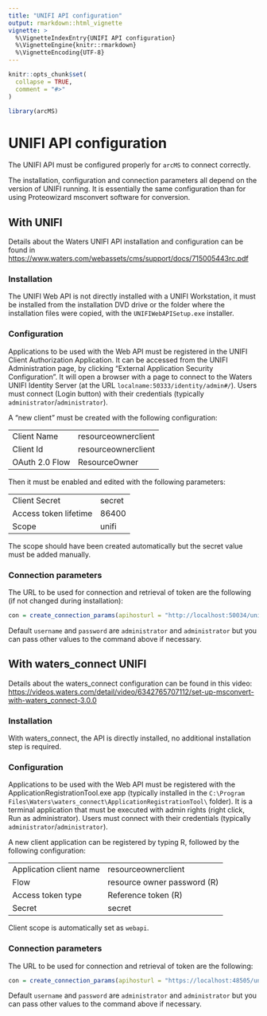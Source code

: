 ```yaml
---
title: "UNIFI API configuration"
output: rmarkdown::html_vignette
vignette: >
  %\VignetteIndexEntry{UNIFI API configuration}
  %\VignetteEngine{knitr::rmarkdown}
  %\VignetteEncoding{UTF-8}
---
```


```r
knitr::opts_chunk$set(
  collapse = TRUE,
  comment = "#>"
)
```

```r
library(arcMS)
```

# UNIFI API configuration

The UNIFI API must be configured properly for `arcMS` to connect correctly.

The installation, configuration and connection parameters all depend on the version of UNIFI running. It is essentially the same configuration than for using Proteowizard msconvert software for conversion.

## With UNIFI

Details about the Waters UNIFI API installation and configuration can be found in <https://www.waters.com/webassets/cms/support/docs/715005443rc.pdf>

### Installation

The UNIFI Web API is not directly installed with a UNIFI Workstation, it must be installed from the installation DVD drive or the folder where the installation files were copied, with the `UNIFIWebAPISetup.exe` installer.

### Configuration

Applications to be used with the Web API must be registered in the UNIFI Client Authorization Application. It can be accessed from the UNIFI Administration page, by clicking "External Application Security Configuration". It will open a browser with a page to connect to the Waters UNIFI Identity Server (at the URL `localname:50333/identity/admin#/`). Users must connect (Login button) with their credentials (typically `administrator`/`administrator`).

A "new client" must be created with the following configuration:

|                |                     |
|----------------|---------------------|
| Client Name    | resourceownerclient |
| Client Id      | resourceownerclient |
| OAuth 2.0 Flow | ResourceOwner       |

Then it must be enabled and edited with the following parameters:

|                       |        |
|-----------------------|--------|
| Client Secret         | secret |
| Access token lifetime | 86400  |
| Scope                 | unifi  |

The scope should have been created automatically but the secret value must be added manually.

### Connection parameters

The URL to be used for connection and retrieval of token are the following (if not changed during installation):

```r
con = create_connection_params(apihosturl = "http://localhost:50034/unifi/v1", identityurl = "http://localhost:50333/identity/connect/token")
```

Default `username` and `password` are `administrator` and `administrator` but you can pass other values to the command above if necessary.

## With waters_connect UNIFI

Details about the waters_connect configuration can be found in this video: <https://videos.waters.com/detail/video/6342765707112/set-up-msconvert-with-waters_connect-3.0.0>

### Installation

With waters_connect, the API is directly installed, no additional installation step is required.

### Configuration

Applications to be used with the Web API must be registered with the ApplicationRegistrationTool.exe app (typically installed in the `C:\Program Files\Waters\waters_connect\ApplicationRegistrationTool\` folder). It is a terminal application that must be executed with admin rights (right click, Run as administrator). Users must connect with their credentials (typically `administrator`/`administrator`).

A new client application can be registered by typing R, followed by the following configuration:

|                         |                             |
|-------------------------|-----------------------------|
| Application client name | resourceownerclient         |
| Flow                    | resource owner password (R) |
| Access token type       | Reference token (R)         |
| Secret                  | secret                      |

Client scope is automatically set as `webapi`.

### Connection parameters

The URL to be used for connection and retrieval of token are the following:

```r
con = create_connection_params(apihosturl = "https://localhost:48505/unifi/v1", identityurl = "https://localhost:48333/connect/token")
```

Default `username` and `password` are `administrator` and `administrator` but you can pass other values to the command above if necessary.
